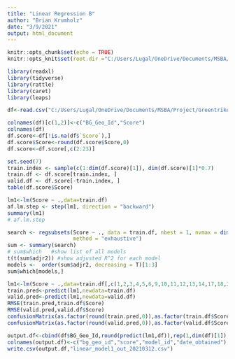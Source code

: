 ```yaml
---
title: "Linear Regression B"
author: "Brian Krumholz"
date: "3/9/2021"
output: html_document
---
```


```r
knitr::opts_chunk$set(echo = TRUE)
knitr::opts_knit$set(root.dir ="C:/Users/Lugal/OneDrive/Documents/MSBA/Project/GreentrikeMSBA/Models")

```


```r
library(readxl)
library(tidyverse)
library(rattle)
library(caret)
library(leaps)
```

```r
df<-read.csv("C:/Users/Lugal/OneDrive/Documents/MSBA/Project/GreentrikeMSBA/Scoring Files/BG Score Extract 20210309.csv")

colnames(df)[c(1,2)]<-c("BG_Geo_Id","Score")
colnames(df)
df.score<-df[!is.na(df$`Score`),]
df.score$Score<-round(df.score$Score,0)
df.score<-df.score[,c(2:23)]
```

```r
set.seed(7)  
train.index <- sample(c(1:dim(df.score)[1]), dim(df.score)[1]*0.7)
train.df <- df.score[train.index, ]
valid.df <- df.score[-train.index, ]
table(df.score$Score)
```


```r
lm1<-lm(Score ~ .,data=train.df)
af.lm.step <- step(lm1, direction = "backward")
summary(lm1)
# af.lm.step
```

```r
search <- regsubsets(Score ~ ., data = train.df, nbest = 1, nvmax = dim(train)[2],
                     method = "exhaustive")
sum <- summary(search)
# sum$which   #show list of all models
t(t(sum$adjr2)) #show adjusted R^2 for each model
models <-  order(sum$adjr2, decreasing = T)[1:3]
sum$which[models,]
```

```r
lm1<-lm(Score ~ .,data=train.df[,c(1,2,3,4,5,6,9,10,11,12,13,14,17,18,20)])
train.pred<-predict(lm1,newdata=train.df)
valid.pred<-predict(lm1,newdata=valid.df)
RMSE(train.pred,train.df$Score)
RMSE(valid.pred,valid.df$Score)
confusionMatrix(as.factor(round(train.pred,0)),as.factor(train.df$Score))
confusionMatrix(as.factor(round(valid.pred,0)),as.factor(valid.df$Score))
```

```r
output.df<-cbind(df$BG_Geo_Id,round(predict(lm1,df)),rep(1,dim(df)[1]),rep("2021-03-12",dim(df)[1]))
colnames(output.df)<-c("bg_geo_id","score","model_id","date_obtained")
write.csv(output.df,"linear_model1_out_20210312.csv")
```


